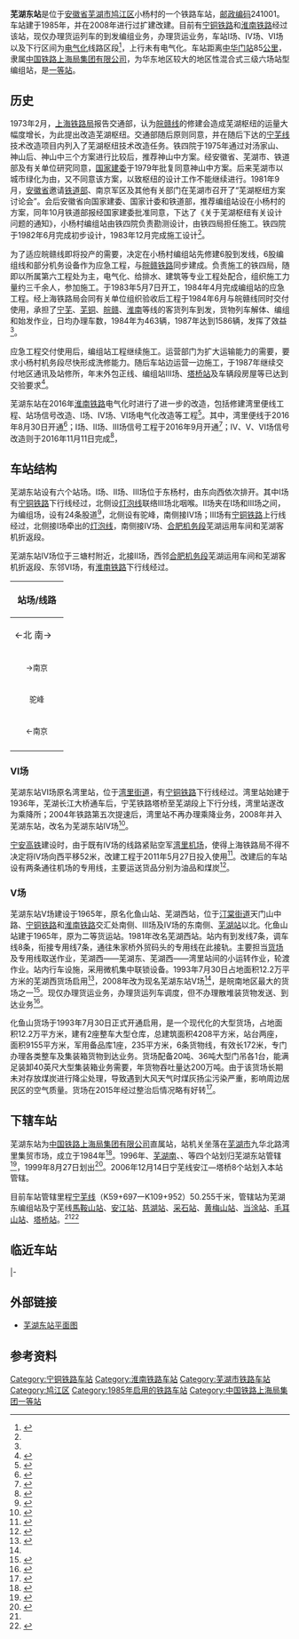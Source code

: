 {{noteTA
|1=zh-cn:始发车次; zh-hk:列車班次;
|2=zh-cn:车次; zh-hk:班次;
}}
{{Infobox China railway station 
|车站名称 = 芜湖东站
|图片= ND5 20141111.JPG
|英文名称 = Wuhudong Railway Station<ref>{{Cite web |url=http://news.sina.com.cn/o/2012-09-18/080725196193.shtml |title=铁道部:火车站名含"东西南北"统一改用拼音 |access-date=2016-02-13 |archive-date=2017-07-30 |archive-url=https://web.archive.org/web/20170730073100/http://news.sina.com.cn/o/2012-09-18/080725196193.shtml |dead-url=no }}</ref><ref>{{cite journal |author=[[铁道部运输局|铁道部运输局]] |journal = 铁路客货运输专刊 |year=2012 |issue=4 |title = 关于明确铁路车站站名英文译法的通知 |id = 运营运调电[2012]1911号 |page = 6}}</ref>
|code = 30824<ref>{{cite book|title=中华人民共和国铁路车站代码（GB/T 10302-2010）|publisher=中国标准出版社|year=2010|isbn=155066140495|ignore-isbn-error=true|pages=38}}</ref>
|电报码 = WOH<ref>{{cite journal|author=铁道部电子计算技术中心|title=关于《铁路车站站名代码表——TMIS使用》修改（第9次）的函|journal=铁路客货运输专刊|year=2001|issue=2|pages=76|quote=裕溪口之下增加芜湖东, 1—4 项分别为: 30824 ,芜湖东,WOH,营业}}</ref>
|拼音码 = WHD
|车站位置 = [[安徽省|安徽省]][[芜湖市|芜湖市]][[鸠江区|鸠江区]][[湾里街道_(芜湖市)|湾里街道]]小杨村
|坐标= {{Coord|31.420807|N|118.405647|E|format=dms|display=inline,title|type:railwaystation_region:CN}}
|归属 = [[中国铁路上海局集团有限公司|中国铁路上海局集团有限公司]]直属站
|线路 = [[宁铜铁路|宁铜铁路]]、[[淮南铁路|淮南铁路]]
|车站等级 = [[一等站_(中铁)|一等站]]
}}
'''芜湖东站'''是位于[[安徽省|安徽省]][[芜湖市|芜湖市]][[鸠江区|鸠江区]]小杨村的一个铁路车站，[[邮政编码|邮政编码]]241001。车站建于1985年，并在2008年进行过扩建改建。目前有[[宁铜铁路|宁铜铁路]]和[[淮南铁路|淮南铁路]]经过该站，现仅办理货运列车的到发编组业务，办理货运业务，车站I场、IV场、VI场以及下行区间为[[电气化|电气化]]线路区段<ref>{{cite news|title=芜湖东站I场接触网硬横梁架设圆满完成|url=http://news.tielu.cn/yixian/2016-09-20/115448.html|publisher=铁路网|date=2016-09-20|accessdate=2017-05-29|archive-date=2020-07-20|archive-url=https://web.archive.org/web/20200720074638/http://news.tielu.cn/yixian/2016-09-20/115448.html|dead-url=no}}</ref>，上行未有电气化。车站距离[[中华门站_(中国铁路)|中华门站]]85[[公里|公里]]，隶属[[中国铁路上海局集团有限公司|中国铁路上海局集团有限公司]]，为华东地区较大的地区性混合式三级六场站型编组站，是[[一等站_(中铁)|一等站]]。

==历史==
1973年2月，[[上海铁路局|上海铁路局]]报告交通部，认为[[皖赣线|皖赣线]]的修建会造成芜湖枢纽的运量大幅度增长，为此提出改造芜湖枢纽。交通部随后原则同意，并在随后下达的[[宁芜线|宁芜线]]技术改造项目内列入了芜湖枢纽技术改造任务。铁四院于1975年通过对汤家山、神山后、神山中三个方案进行比较后，推荐神山中方案。经安徽省、芜湖市、铁道部及有关单位研究同意，[[国家建委|国家建委]]于1979年批复同意神山中方案。后来芜湖市以城市绿化为由，又不同意该方案，以致枢纽的设计工作不能继续进行。1981年9月，[[安徽省|安徽省]]邀请[[中华人民共和国铁道部|铁道部]]、南京军区及其他有关部门在芜湖市召开了“芜湖枢纽方案讨论会”。会后安徽省向国家建委、国家计委和铁道部，推荐编组站设在小杨村的方案，同年10月铁道部报经国家建委批准同意，下达了《关于芜湖枢纽有关设计问题的通知》，小杨村编组站由铁四院负责勘测设计，由铁四局担任施工。铁四院于1982年6月完成初步设计，1983年12月完成施工设计<ref name="history"/>。

为了适应皖赣线即将投产的需要，决定在小杨村编组站先修建6股到发线，6股编组线和部分机务设备作为应急工程，与[[皖赣铁路|皖赣铁路]]同步建成。负责施工的铁四局，随即以所属第六工程处为主，电气化、给排水、建筑等专业工程处配合，组织施工力量约三千余人，参加施工。于1983年5月7日开工，1984年4月完成编组站的应急工程。经上海铁路局会同有关单位组织验收后工程于1984年6月与皖赣线同时交付使用，承担了[[宁芜线|宁芜]]、[[芜铜线|芜铜]]、[[皖赣线|皖赣]]、[[淮南线|淮南]]等线的客货列车到发，货物列车解体、编组和始发作业，日均办理车数，1984年为463辆，1987年达到1586辆，发挥了效益<ref name="history"/>。

应急工程交付使用后，编组站工程继续施工。运营部门为扩大运输能力的需要，要求小杨村机务段尽快形成洗修能力。随后车站边运营一边施工，于1987年继续交付地区通讯及站修所，年末外包正线、编组站Ⅲ场、[[塔桥站|塔桥站]]及车辆段房屋等已达到交验要求<ref name="history">{{cite web |url=http://60.166.6.242:8080/was40/pdf/shzh/35/03_01_06.pdf/ |title=《安徽省志·交通志》第三篇 铁路 第六节 芜裕轮渡和芜湖东编组站 }}{{dead link|date=2018年4月 |bot=InternetArchiveBot |fix-attempted=yes }}</ref>。

芜湖东站在2016年[[淮南铁路|淮南铁路]]电气化时进行了进一步的改造，包括修建湾里便线工程、站场信号改造、I场、IV场、VI场电气化改造等工程<ref>{{cite news|title=中铁武汉电气化局集团第一工程有限公司合芜线数字调度通信系统（FAS）顺利开通|url=http://www.chnrailway.com/html/20170403/1600603.shtml|date=2017-04-03|publisher=中华铁道网|accessdate=2017-05-29|archive-date=2018-06-30|archive-url=https://web.archive.org/web/20180630185816/http://www.chnrailway.com/html/20170403/1600603.shtml|dead-url=no}}</ref>。其中，湾里便线于2016年8月30日开通<ref>{{cite news|title=合芜项目芜湖东站湾里机场宁芜下行、淮南下行正线开通|url=http://2j.crec.cn/tabid/64/InfoID/8123/frtid/336/Default.aspx|publisher=中铁二局集团有限公司|date=2016-09-23|accessdate=2017-05-29|archive-date=2020-07-20|archive-url=https://web.archive.org/web/20200720074656/http://2j.crec.cn/tabid/64/InfoID/8123/frtid/336/Default.aspx|dead-url=no}}</ref>；I场、II场、III场信号工程于2016年9月开通<ref>{{cite news|title=合芜铁路芜湖东站Ⅰ、Ⅱ、Ⅲ场信号专业计算机联锁系统工程顺利开|url=http://www.shzxgov.com/domestic/2016/0914/633144.html|publisher=四海资讯网|date=2016-09-14|accessdate=2017-05-29|archive-date=2018-06-30|archive-url=https://web.archive.org/web/20180630213908/http://www.shzxgov.com/domestic/2016/0914/633144.html|dead-url=yes}}</ref>；Ⅳ、Ⅴ、Ⅵ场信号改造则于2016年11月11日完成<ref>{{cite news|title=芜湖枢纽信号工程全部开通|url=http://www.whdqhj.com/gsdt/15686.jhtml|publisher=中铁武汉电气化局集团有限公司|date=2016-11-15|access-date=2017-05-29|archive-url=https://web.archive.org/web/20180630191755/http://www.whdqhj.com/gsdt/15686.jhtml|archive-date=2018-06-30|dead-url=yes}}</ref>，

==车站结构==
{{multiple image|align=right|direction=vertical|width=220
|image1=201601芜湖东站 Wuhudong Railway Station.JPG|caption1=芜东Ⅱ场
|image2=201906 Station Building of Wuhudong Station.jpg|caption2=Ⅲ场的行车室
|image3=201705 Yard V of Wuhudong Station.jpg|caption3=芜东V场，原化鱼山站
}}
芜湖东站设有六个站场。I场、II场、III场位于东杨村，由东向西依次排开。其中I场有[[宁铜铁路|宁铜铁路]]下行线经过，北侧设[[灯泡线|灯泡线]]联络III场北咽喉。II场夹在I场和III场之间，为编组场，设有24条股道<ref>{{cite news|title=芜湖东站编组II场32年首次边坡清筛施工|url=http://www.peoplerail.com/rail/show-277-5736-1.html#id=0|publisher=人民铁道网|date=2014-10-07|accessdate=2017-05-29|archive-date=2021-05-17|archive-url=https://web.archive.org/web/20210517082750/http://www.peoplerail.com/rail/show-277-5736-1.html#id=0|dead-url=no}}</ref>，北侧设有驼峰，南侧接IV场；III场有[[宁铜铁路|宁铜铁路]]上行线经过，北侧接I场牵出的[[灯泡线|灯泡线]]，南侧接IV场、[[合肥机务段|合肥机务段]]芜湖运用车间和芜湖客机折返段。

芜湖东站IV场位于三塘村附近，北接II场，西邻[[合肥机务段|合肥机务段]]芜湖运用车间和芜湖客机折返段、东邻Ⅵ场，有[[淮南铁路|淮南铁路]]下行线经过。
{| class="wikitable" style="margin-left:auto; margin-right:auto;"
! rowspan=5|站场/线路
|-
! colspan=6|←北{{0}} {{0}} {{0}} {{0}} {{0}} {{0}} {{0}} {{0}} {{0}} {{0}} {{0}} {{0}} {{0}} {{0}} {{0}} {{0}} {{0}} {{0}} {{0}} {{0}} {{0}} 南→
|-
|style="width:5em;"|<center><small>→南京</center></small>
|style="width:10em;"|<center>I场</center>
|style="width:10em;"|<center>Ⅵ场<small>（湾里）</small></center>
|style="width:5em;" |<center><small>宁芜下行→</center></small>
|style="width:8em;" rowspan=2|<center>Ⅴ场<small>（化鱼山）</small></center>
|style="width:5em;" rowspan=2|<center><small>→芜湖</center></small>
|-
|<center><small>驼峰</center></small>
|<center>Ⅱ场<small>（编组场）</small></center>
|<center>Ⅳ场</center>
|<center><small>↘合肥↗</center></small>
|-
|<center><small>←南京</center></small>
|<center>III场
|<center><small>机务折返段</center></small>
|<center><small>宁芜上行↙</small>
|<center><small>化鱼山货场</center></small>
|{{NA}}
|-
|}

===Ⅵ场===
芜湖东站Ⅵ场原名湾里站，位于[[湾里街道_(芜湖市)|湾里街道]]，有[[宁铜铁路|宁铜铁路]]下行线经过。湾里站始建于1936年，芜湖长江大桥通车后，宁芜铁路塔桥至芜湖段上下行分线，湾里站遂改为乘降所；2004年铁路第五次提速后，湾里站不再办理乘降业务，2008年并入芜湖东站，改名为芜湖东站IV场<ref name="change">{{cite article|title=上铁运函[2008]156第二次行规修改内容|date=2008-02-03|publisher=上海铁路局}}</ref>。

[[宁安高铁|宁安高铁]]建设时，由于既有IV场的线路紧贴空军[[芜湖湾里机场|湾里机场]]，使得上海铁路局不得不决定将IV场向西平移52米，改建工程于2011年5月27日投入使用<ref>{{cite news|title=芜湖东站Ⅵ场今日开通运行|url=http://www.ccteb.com/?optionid=448&auto_id=556|publisher=中交隧道局工程有限公司|date=2011-05-27|accessdate=2017-05-29|archive-date=2021-05-17|archive-url=https://web.archive.org/web/20210517082752/http://www.ccteb.com/?optionid=448&auto_id=556|dead-url=no}}</ref>。改建后的车站设有两条通往机场的专用线，主要运送货品分别为油品和煤炭<Ref>{{cite journal|author=汪水清|title=芜湖东站Ⅵ场改造方案研究与实践|work=铁道勘察|doi=10.3969/j.issn.1672-7479.2012.01.021|year=2012}}</ref>。

===V场===
芜湖东站V场建设于1965年，原名化鱼山站、芜湖西站，位于[[汀棠街道|汀棠街道]]天门山中路、[[宁铜铁路|宁铜铁路]]和[[淮南铁路|淮南铁路]]交汇处南侧、III场及IV场的东南侧、[[芜湖站|芜湖站]]以北。化鱼山站建于1965年，原为二等货运站。1981年改名芜湖西站。站内有到发线7条，调车线8条，衔接专用线7条，通往朱家桥外贸码头的专用线在此接轨。主要担当[[铁路货场|货场]]及专用线取送作业，芜湖西——芜湖东、芜湖西——湾里站间的小运转作业，轮渡作业。站内行车设施，采用微机集中联锁设备。1993年7月30日占地面积12.2万平方米的芜湖西货场启用<ref>{{cite web|title=第五章  交通 邮电 第一节  对外交通|url=http://whjhq.gov.cn/html/02/05/01.htm|publisher=芜湖镜湖区政府网|access-date=2017-05-29|archive-url=https://web.archive.org/web/20180821223147/http://whjhq.gov.cn/html/02/05/01.htm|archive-date=2018-08-21|dead-url=yes}}</ref>，2008年改为现名芜湖东站V场<ref name="change"/>，是皖南地区最大的货场之一<ref>{{cite news|title=施工大干70天 打造货运工程精品 ——芜湖西货场集装箱作业区扩能改造工程侧记|url=http://njsz.hosu.cn/contents/46/3826.html|publisher=南京市政工程协会网|date=2017-03-23|access-date=2017-05-29|archive-url=https://web.archive.org/web/20180821223148/http://njsz.hosu.cn/contents/46/3826.html|archive-date=2018-08-21|dead-url=yes}}</ref>。现仅办理货运业务，办理货运列车调度，但不办理散堆装货物发送、到达业务<ref>{{Cite web |url=http://hyfw.12306.cn/hyinfo/action/FwcszsAction_index?type=1 |title=12306货运站点查询 上海铁路局 |access-date=2017-05-29 |archive-date=2016-11-06 |archive-url=https://web.archive.org/web/20161106075157/http://hyfw.12306.cn/hyinfo/action/FwcszsAction_index?type=1 |dead-url=no }}</ref>。

化鱼山货场于1993年7月30日正式开通启用，是一个现代化的大型货场，占地面积12.2万平方米，建有2座整车大型仓库，总建筑面积4208平方米，站台两座，面积9155平方米，军用备品库1座，235平方米，6条货物线，有效长172米，专门办理各类整车及集装箱货物到达业务。货场配备20吨、36吨大型门吊各1台，能满足装卸40英尺大型集装箱业务需要，年货物吞吐量达200万吨。由于该货场长期未对存放煤炭进行降尘处理，导致遇到大风天气时煤灰扬尘污染严重，影响周边居民区的空气质量。货场在2015年经过整治后情况略有好转<ref>{{cite news|title=化鱼山芜湖西货运中心边的“煤灰场”扬尘污染何时休？|url=http://www.wuhunews.cn/wuhu/yaowen/2015-06-05/733818.html|publisher=芜湖新闻网|date=2015-06-05}}{{dead link|date=2018年4月 |bot=InternetArchiveBot |fix-attempted=yes }}</ref>。

==下辖车站==
芜湖东站为[[中国铁路上海局集团有限公司|中国铁路上海局集团有限公司]]直属站，站机关坐落在[[芜湖市|芜湖市]]九华北路湾里集贸市场，成立于1984年<ref name="yb18">{{cite book|author=芜湖市党史和地方志办公室|title=芜湖年鉴2018|publisher=黄山书社|year=2018|isbn=978-7-5461-7739-7}}</ref>。1996年{{站|八里湾}}、[[火龙岗站|芜湖南]]、{{站|青弋江}}、{{站|芜湖}}等四个站划归芜湖东站管辖<ref>{{cite journal|author=芜湖市地方志办公室|title=芜湖年鉴1997|publisher=黄山书社|year=1997|isbn=7-80630-184-4}}</ref>，1999年8月27日划出<ref>{{cite book|author=芜湖市地方志办公室|title=芜湖年鉴2000|publisher=中国致公出版社|year=2000|isbn=7-80096-652-6}}</ref>。2006年12月14日宁芜线安江—塔桥8个站划入本站管辖。

目前车站管辖里程[[宁芜线|宁芜线]]（K59+697一K109+952）50.255千米，管辖站为芜湖东编组站及宁芜线[[馬鞍山站_(安徽)|馬鞍山站]]、[[安江站|安江站]]、[[慈湖站|慈湖站]]、[[采石站|采石站]]、[[黄梅山站|黄梅山站]]、[[当涂站|当涂站]]、[[毛耳山站|毛耳山站]]、[[塔桥站|塔桥站]]。<ref name="yb18"/><ref>{{cite web|title=芜湖东站概况|url=http://180.166.36.27/rczp_2015/introduce/info_content_show.aspx?info_numb=34|publisher=上海铁路局应届大学生招聘信息}}{{dead link|date=2018年4月 |bot=InternetArchiveBot |fix-attempted=yes }}</ref>

==临近车站==
{{start rail box|[[中国铁路|中国铁路]]}}
{{s-inop|[[塔桥站|塔桥站]]|{{站|南京西}}方向}}
{{s-line|[[宁铜铁路|宁铜铁路]]<br>← 5km 芜湖东站 12km →}}
{{s-inop|[[芜湖站|芜湖站]]|{{站|铜陵西}}方向}}
|-
{{s-inop|[[裕溪口站|裕溪口站]]|{{站|淮南}}方向}}
{{s-line|[[淮南铁路|淮南铁路]]}}
{{terminus}}
{{end box}}

==外部链接==
{{commonscat|Wuhudong Railway Station}}
*[http://mmbiz.qpic.cn/mmbiz_png/YKIk8OobzI1PTl7hhicicxUzP8LHVreqLLChZicP1WRqjIFeF5OEf1Z1fMGegKvgibMyALiaIIibJcWGCFgLImM23YLA/0?wx_fmt=png 芜湖东站平面图] {{Wayback|url=http://mmbiz.qpic.cn/mmbiz_png/YKIk8OobzI1PTl7hhicicxUzP8LHVreqLLChZicP1WRqjIFeF5OEf1Z1fMGegKvgibMyALiaIIibJcWGCFgLImM23YLA/0?wx_fmt=png |date=20190608102523 }}

==参考资料==
{{reflist|2}}

{{宁铜铁路}}
{{淮南铁路}}
{{中国铁路编组站}}

[[Category:宁铜铁路车站|Category:宁铜铁路车站]]
[[Category:淮南铁路车站|Category:淮南铁路车站]]
[[Category:芜湖市铁路车站|Category:芜湖市铁路车站]]
[[Category:鸠江区|Category:鸠江区]]
[[Category:1985年启用的铁路车站|Category:1985年启用的铁路车站]]
[[Category:中国铁路上海局集团一等站|Category:中国铁路上海局集团一等站]]